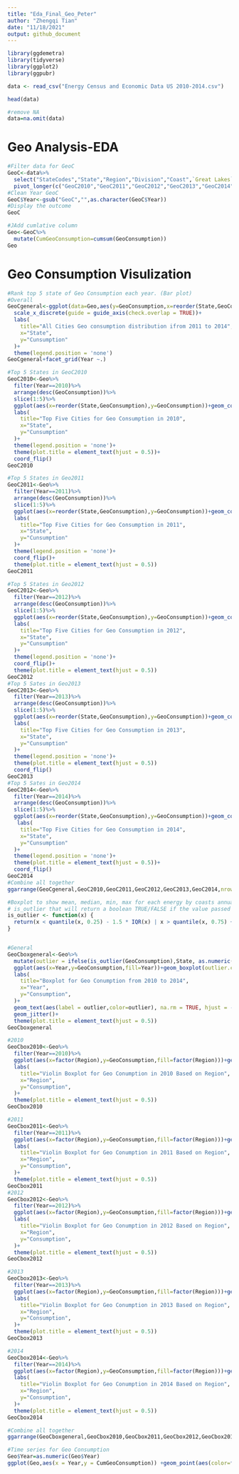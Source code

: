 ```yaml
---
title: "Eda_Final_Geo_Peter"
author: "Zhengqi Tian"
date: "11/18/2021"
output: github_document
---
```



```r
library(ggdemetra)
library(tidyverse)
library(ggplot2)
library(ggpubr)
```

```r
data <- read_csv("Energy Census and Economic Data US 2010-2014.csv")
```

```r
head(data)
```
```r
#remove NA
data=na.omit(data)
```
# Geo Analysis-EDA
```r
#Filter data for GeoC
GeoC<-data%>%
  select("StateCodes","State","Region","Division","Coast",`Great Lakes`,"GeoC2010","GeoC2011","GeoC2012","GeoC2013","GeoC2014")%>%
  pivot_longer(c("GeoC2010","GeoC2011","GeoC2012","GeoC2013","GeoC2014"), names_to = "Year", values_to = "GeoConsumption")
#Clean Year GeoC
GeoC$Year<-gsub("GeoC","",as.character(GeoC$Year))
#Display the outcome
GeoC

```

```r
#JAdd cumlative column
Geo<-GeoC%>%
  mutate(CumGeoConsumption=cumsum(GeoConsumption))
Geo
```

# Geo Consumption Visulization
```r
#Rank top 5 state of Geo Consumption each year. (Bar plot)
#Overall
GeoCgeneral<-ggplot(data=Geo,aes(y=GeoConsumption,x=reorder(State,GeoConsumption)))+geom_col(aes(fill=State))+
  scale_x_discrete(guide = guide_axis(check.overlap = TRUE))+
  labs(
    title="All Cities Geo consumption distribution ifrom 2011 to 2014",
    x="State",
    y="Cunsumption"
  )+
  theme(legend.position = 'none')
GeoCgeneral+facet_grid(Year ~.)

#Top 5 States in GeoC2010
GeoC2010<-Geo%>%
  filter(Year==2010)%>%
  arrange(desc(GeoConsumption))%>%
  slice(1:5)%>%
  ggplot(aes(x=reorder(State,GeoConsumption),y=GeoConsumption))+geom_col(aes(fill=State))+
  labs(
    title="Top Five Cities for Geo Consumption in 2010",
    x="State",
    y="Cunsumption"
  )+
  theme(legend.position = 'none')+
  theme(plot.title = element_text(hjust = 0.5))+
  coord_flip()
GeoC2010

#Top 5 States in Geo2011
GeoC2011<-Geo%>%
  filter(Year==2011)%>%
  arrange(desc(GeoConsumption))%>%
  slice(1:5)%>%
  ggplot(aes(x=reorder(State,GeoConsumption),y=GeoConsumption))+geom_col(aes(fill=State))+
  labs(
    title="Top Five Cities for Geo Consumption in 2011",
    x="State",
    y="Cunsumption"
  )+
  theme(legend.position = 'none')+
  coord_flip()+
  theme(plot.title = element_text(hjust = 0.5)) 
GeoC2011

#Top 5 States in Geo2012
GeoC2012<-Geo%>%
  filter(Year==2012)%>%
  arrange(desc(GeoConsumption))%>%
  slice(1:5)%>%
  ggplot(aes(x=reorder(State,GeoConsumption),y=GeoConsumption))+geom_col(aes(fill=State))+
  labs(
    title="Top Five Cities for Geo Consumption in 2012",
    x="State",
    y="Cunsumption"
  )+
  theme(legend.position = 'none')+
  coord_flip()+
  theme(plot.title = element_text(hjust = 0.5)) 
GeoC2012
#Top 5 Sates in Geo2013
GeoC2013<-Geo%>%
  filter(Year==2013)%>%
  arrange(desc(GeoConsumption))%>%
  slice(1:5)%>%
  ggplot(aes(x=reorder(State,GeoConsumption),y=GeoConsumption))+geom_col(aes(fill=State))+
  labs(
    title="Top Five Cities for Geo Consumption in 2013",
    x="State",
    y="Cunsumption"
  )+
  theme(legend.position = 'none')+
  theme(plot.title = element_text(hjust = 0.5)) 
  coord_flip()
GeoC2013
#Top 5 Sates in Geo2014
GeoC2014<-Geo%>%
  filter(Year==2014)%>%
  arrange(desc(GeoConsumption))%>%
  slice(1:5)%>%
  ggplot(aes(x=reorder(State,GeoConsumption),y=GeoConsumption))+geom_col(aes(fill=State))+
   labs(
    title="Top Five Cities for Geo Consumption in 2014",
    x="State",
    y="Cunsumption"
  )+
  theme(legend.position = 'none')+
  theme(plot.title = element_text(hjust = 0.5))+
  coord_flip()
GeoC2014
#Combine all together
ggarrange(GeoCgeneral,GeoC2010,GeoC2011,GeoC2012,GeoC2013,GeoC2014,nrow=2,ncol=3)
```

```r
#Boxplot to show mean, median, min, max for each energy by coasts annually
# is_outlier that will return a boolean TRUE/FALSE if the value passed to it is an outlier. 
is_outlier <- function(x) {
  return(x < quantile(x, 0.25) - 1.5 * IQR(x) | x > quantile(x, 0.75) + 1.5* IQR(x))
}


#General
GeoCboxgeneral<-Geo%>%
  mutate(outlier = ifelse(is_outlier(GeoConsumption),State, as.numeric(NA))) %>%
  ggplot(aes(x=Year,y=GeoConsumption,fill=Year))+geom_boxplot(outlier.colour="red", outlier.shape=8, outlier.size=4)+
  labs(
    title="Boxplot for Geo Conumption from 2010 to 2014",
    x="Year",
    y="Consumption",
  )+
  geom_text(aes(label = outlier,color=outlier), na.rm = TRUE, hjust = -0.5)+
  geom_jitter()+
  theme(plot.title = element_text(hjust = 0.5))
GeoCboxgeneral

#2010
GeoCbox2010<-Geo%>%
  filter(Year==2010)%>%
  ggplot(aes(x=factor(Region),y=GeoConsumption,fill=factor(Region)))+geom_violin()+
  labs(
    title="Violin Boxplot for Geo Conumption in 2010 Based on Region",
    x="Region",
    y="Consumption",
  )+
  theme(plot.title = element_text(hjust = 0.5))
GeoCbox2010

#2011
GeoCbox2011<-Geo%>%
  filter(Year==2011)%>%
  ggplot(aes(x=factor(Region),y=GeoConsumption,fill=factor(Region)))+geom_violin()+
  labs(
    title="Violin Boxplot for Geo Conumption in 2011 Based on Region",
    x="Region",
    y="Consumption",
  )+
  theme(plot.title = element_text(hjust = 0.5))
GeoCbox2011
#2012
GeoCbox2012<-Geo%>%
  filter(Year==2012)%>%
  ggplot(aes(x=factor(Region),y=GeoConsumption,fill=factor(Region)))+geom_violin()+
  labs(
    title="Violin Boxplot for Geo Conumption in 2012 Based on Region",
    x="Region",
    y="Consumption",
  )+
  theme(plot.title = element_text(hjust = 0.5))
GeoCbox2012

#2013
GeoCbox2013<-Geo%>%
  filter(Year==2013)%>%
  ggplot(aes(x=factor(Region),y=GeoConsumption,fill=factor(Region)))+geom_violin()+
  labs(
    title="Violin Boxplot for Geo Conumption in 2013 Based on Region",
    x="Region",
    y="Consumption",
  )+
  theme(plot.title = element_text(hjust = 0.5))
GeoCbox2013

#2014
GeoCbox2014<-Geo%>%
  filter(Year==2014)%>%
  ggplot(aes(x=factor(Region),y=GeoConsumption,fill=factor(Region)))+geom_violin()+
  labs(
    title="Violin Boxplot for Geo Conumption in 2014 Based on Region",
    x="Region",
    y="Consumption",
  )+
  theme(plot.title = element_text(hjust = 0.5))
GeoCbox2014

#Combine all together
ggarrange(GeoCboxgeneral,GeoCbox2010,GeoCbox2011,GeoCbox2012,GeoCbox2013,GeoCbox2014,nrow=2,ncol=3)

```

```r
#Time series for Geo Consumption
Geo$Year=as.numeric(Geo$Year)
ggplot(Geo,aes(x = Year,y = CumGeoConsumption)) +geom_point(aes(color=factor(State))) +geom_line(aes(color=factor(State))) 

```